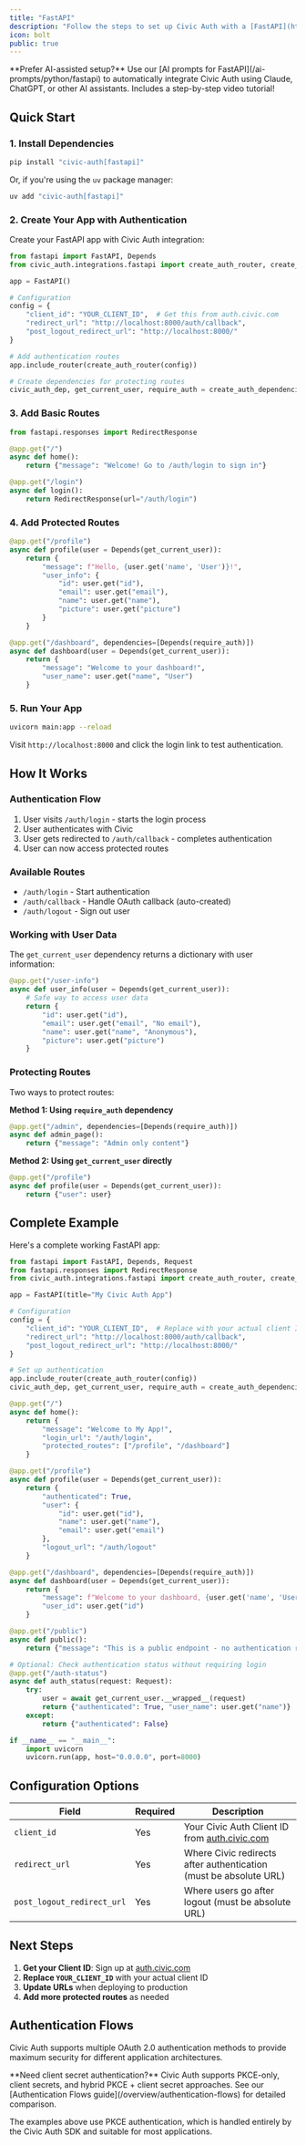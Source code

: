 ```yaml
---
title: "FastAPI"
description: "Follow the steps to set up Civic Auth with a [FastAPI](https://fastapi.tiangolo.com/) backend (a working example is available in the [github repo](https://github.com/civicteam/civic-auth-py/tree/main/examples/fastapi))."
icon: bolt
public: true
---
```



<Info>
**Prefer AI-assisted setup?** Use our [AI prompts for FastAPI](/ai-prompts/python/fastapi) to automatically integrate Civic Auth using Claude, ChatGPT, or other AI assistants. Includes a step-by-step video tutorial!
</Info>

## Quick Start

<PythonSdkWarning />

### 1. Install Dependencies

```bash
pip install "civic-auth[fastapi]"
```

Or, if you're using the `uv` package manager:

```bash
uv add "civic-auth[fastapi]"
```

### 2. Create Your App with Authentication

Create your FastAPI app with Civic Auth integration:

```python
from fastapi import FastAPI, Depends
from civic_auth.integrations.fastapi import create_auth_router, create_auth_dependencies

app = FastAPI()

# Configuration
config = {
    "client_id": "YOUR_CLIENT_ID",  # Get this from auth.civic.com
    "redirect_url": "http://localhost:8000/auth/callback",
    "post_logout_redirect_url": "http://localhost:8000/"
}

# Add authentication routes
app.include_router(create_auth_router(config))

# Create dependencies for protecting routes
civic_auth_dep, get_current_user, require_auth = create_auth_dependencies(config)
```

### 3. Add Basic Routes

```python
from fastapi.responses import RedirectResponse

@app.get("/")
async def home():
    return {"message": "Welcome! Go to /auth/login to sign in"}

@app.get("/login")
async def login():
    return RedirectResponse(url="/auth/login")
```

### 4. Add Protected Routes

```python
@app.get("/profile")
async def profile(user = Depends(get_current_user)):
    return {
        "message": f"Hello, {user.get('name', 'User')}!",
        "user_info": {
            "id": user.get("id"),
            "email": user.get("email"),
            "name": user.get("name"),
            "picture": user.get("picture")
        }
    }

@app.get("/dashboard", dependencies=[Depends(require_auth)])
async def dashboard(user = Depends(get_current_user)):
    return {
        "message": "Welcome to your dashboard!",
        "user_name": user.get("name", "User")
    }
```

### 5. Run Your App

```bash
uvicorn main:app --reload
```

Visit `http://localhost:8000` and click the login link to test authentication.

## How It Works

### Authentication Flow
1. User visits `/auth/login` - starts the login process
2. User authenticates with Civic
3. User gets redirected to `/auth/callback` - completes authentication
4. User can now access protected routes

### Available Routes
- `/auth/login` - Start authentication
- `/auth/callback` - Handle OAuth callback (auto-created)
- `/auth/logout` - Sign out user

### Working with User Data

The `get_current_user` dependency returns a dictionary with user information:

```python
@app.get("/user-info")
async def user_info(user = Depends(get_current_user)):
    # Safe way to access user data
    return {
        "id": user.get("id"),
        "email": user.get("email", "No email"),
        "name": user.get("name", "Anonymous"),
        "picture": user.get("picture")
    }
```

### Protecting Routes

Two ways to protect routes:

**Method 1: Using `require_auth` dependency**
```python
@app.get("/admin", dependencies=[Depends(require_auth)])
async def admin_page():
    return {"message": "Admin only content"}
```

**Method 2: Using `get_current_user` directly**
```python
@app.get("/profile")
async def profile(user = Depends(get_current_user)):
    return {"user": user}
```

## Complete Example

Here's a complete working FastAPI app:

```python
from fastapi import FastAPI, Depends, Request
from fastapi.responses import RedirectResponse
from civic_auth.integrations.fastapi import create_auth_router, create_auth_dependencies

app = FastAPI(title="My Civic Auth App")

# Configuration
config = {
    "client_id": "YOUR_CLIENT_ID",  # Replace with your actual client ID
    "redirect_url": "http://localhost:8000/auth/callback",
    "post_logout_redirect_url": "http://localhost:8000/"
}

# Set up authentication
app.include_router(create_auth_router(config))
civic_auth_dep, get_current_user, require_auth = create_auth_dependencies(config)

@app.get("/")
async def home():
    return {
        "message": "Welcome to My App!", 
        "login_url": "/auth/login",
        "protected_routes": ["/profile", "/dashboard"]
    }

@app.get("/profile")
async def profile(user = Depends(get_current_user)):
    return {
        "authenticated": True,
        "user": {
            "id": user.get("id"),
            "name": user.get("name"),
            "email": user.get("email")
        },
        "logout_url": "/auth/logout"
    }

@app.get("/dashboard", dependencies=[Depends(require_auth)])
async def dashboard(user = Depends(get_current_user)):
    return {
        "message": f"Welcome to your dashboard, {user.get('name', 'User')}!",
        "user_id": user.get("id")
    }

@app.get("/public")
async def public():
    return {"message": "This is a public endpoint - no authentication required"}

# Optional: Check authentication status without requiring login
@app.get("/auth-status")
async def auth_status(request: Request):
    try:
        user = await get_current_user.__wrapped__(request)
        return {"authenticated": True, "user_name": user.get("name")}
    except:
        return {"authenticated": False}

if __name__ == "__main__":
    import uvicorn
    uvicorn.run(app, host="0.0.0.0", port=8000)
```

## Configuration Options

| Field | Required | Description |
|-------|----------|-------------|
| `client_id` | Yes | Your Civic Auth Client ID from [auth.civic.com](https://auth.civic.com) |
| `redirect_url` | Yes | Where Civic redirects after authentication (must be absolute URL) |
| `post_logout_redirect_url` | Yes | Where users go after logout (must be absolute URL) |

## Next Steps

1. **Get your Client ID**: Sign up at [auth.civic.com](https://auth.civic.com)
2. **Replace `YOUR_CLIENT_ID`** with your actual client ID
3. **Update URLs** when deploying to production
4. **Add more protected routes** as needed

## Authentication Flows

Civic Auth supports multiple OAuth 2.0 authentication methods to provide maximum security for different application architectures.

<Info>
**Need client secret authentication?** Civic Auth supports PKCE-only, client secrets, and hybrid PKCE + client secret approaches. See our [Authentication Flows guide](/overview/authentication-flows) for detailed comparison.
</Info>

The examples above use PKCE authentication, which is handled entirely by the Civic Auth SDK and suitable for most applications.